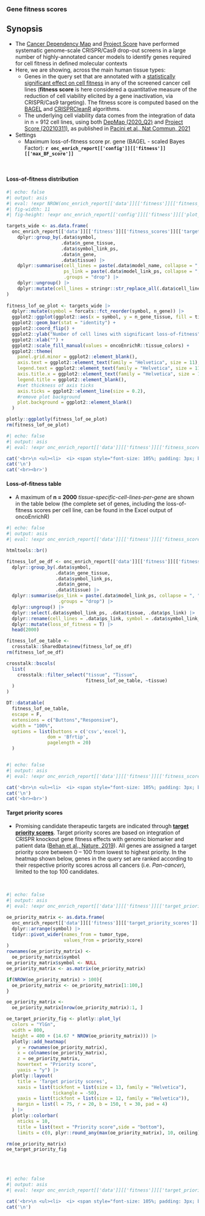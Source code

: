 ### Gene fitness scores

::: {.callout-note}
## Synopsis

* The [Cancer Dependency Map](https://depmap.org) and [Project Score](https://score.depmap.sanger.ac.uk/) have performed systematic genome-scale CRISPR/Cas9 drop-out screens in a large number of highly-annotated cancer models to identify genes required for cell fitness in defined molecular contexts
* Here, we are showing, across the main human tissue types:
   * Genes in the query set that are annotated with a [statistically significant effect on cell fitness](https://score.depmap.sanger.ac.uk/documentation) in any of the screened cancer cell lines (__fitness score__ is here considered a quantitative measure of the reduction of cell viability elicited by a gene inactivation, via CRISPR/Cas9 targeting). The fitness score is computed based on the [BAGEL](https://github.com/francescojm/BAGELR) and [CRISPRCleanR](https://github.com/francescojm/CRISPRcleanR) algorithms. 
   * The underlying cell viability data comes from the integration of data in n = 912 cell lines, using both [DepMap (2020_Q2)](https://score.depmap.sanger.ac.uk/downloads) and [Project Score (20210311)](https://score.depmap.sanger.ac.uk/downloads), as published in [Pacini et al., Nat Commun, 2021](https://pubmed.ncbi.nlm.nih.gov/33712601/)

* Settings 
   * Maximum loss-of-fitness score pr. gene (BAGEL - scaled Bayes Factor): __`r onc_enrich_report[['config']][['fitness']][['max_BF_score']]`__
  
:::

<br>

::: {.panel-tabset}

#### Loss-of-fitness distribution

```r
#| echo: false
#| output: asis
#| eval: !expr NROW(onc_enrich_report[['data']][['fitness']][['fitness_scores']][['targets']]) > 0
#| fig-width: 11
#| fig-height: !expr onc_enrich_report[['config']][['fitness']][['plot_height_fitness']]

targets_wide <- as.data.frame(
  onc_enrich_report[['data']][['fitness']][['fitness_scores']][['targets']] |>
    dplyr::group_by(.data$symbol,
                    .data$n_gene_tissue,
                    .data$symbol_link_ps,
                    .data$n_gene,
                    .data$tissue) |>
    dplyr::summarise(cell_lines = paste(.data$model_name, collapse = ", "),
                     ps_link = paste(.data$model_link_ps, collapse = ", "),
                     .groups = "drop") |>
    dplyr::ungroup() |>
    dplyr::mutate(cell_lines = stringr::str_replace_all(.data$cell_lines, "\\.", "-"))
)
  
fitness_lof_oe_plot <- targets_wide |>
  dplyr::mutate(symbol = forcats::fct_reorder(symbol, n_gene)) |>
  ggplot2::ggplot(ggplot2::aes(x = symbol, y = n_gene_tissue, fill = tissue)) +
  ggplot2::geom_bar(stat = "identity") +
  ggplot2::coord_flip() +
  ggplot2::ylab("Number of cell lines with significant loss-of-fitness") +
  ggplot2::xlab("") +
  ggplot2::scale_fill_manual(values = oncoEnrichR::tissue_colors) +
  ggplot2::theme(
    panel.grid.minor = ggplot2::element_blank(),
    axis.text = ggplot2::element_text(family = "Helvetica", size = 11),
    legend.text = ggplot2::element_text(family = "Helvetica", size = 11),
    axis.title.x = ggplot2::element_text(family = "Helvetica", size = 12),
    legend.title = ggplot2::element_blank(),
    #set thickness of axis ticks
    axis.ticks = ggplot2::element_line(size = 0.2),
    #remove plot background
    plot.background = ggplot2::element_blank()
  )

plotly::ggplotly(fitness_lof_oe_plot)
rm(fitness_lof_oe_plot)

```


```r
#| echo: false
#| output: asis
#| eval: !expr onc_enrich_report[['data']][['fitness']][['fitness_scores']][['n_targets']] == 0

cat('<br>\n <ul><li>  <i> <span style="font-size: 105%; padding: 3px; background-color:#989898; color:white">&nbsp;&nbsp;<b>NO GENES</b> in the query set found with loss-of-fitness effect from CRISPR/Cas9 screens in DepMap/Project Score.&nbsp;&nbsp; </span></i></li></ul>',sep='\n')
cat('\n')
cat('<br><br>')

```


#### Loss-of-fitness table

* A maximum of **n = 2000** *tissue-specific-cell-lines-per-gene* are shown in the table below (the complete set of genes, including the loss-of-fitness scores per cell line, can be found in the Excel output of oncoEnrichR)

```r
#| echo: false
#| output: asis
#| eval: !expr onc_enrich_report[['data']][['fitness']][['fitness_scores']][['n_targets']] > 0

htmltools::br()

fitness_lof_oe_df <- onc_enrich_report[['data']][['fitness']][['fitness_scores']][['targets']] |>
  dplyr::group_by(.data$symbol,
                  .data$n_gene_tissue,
                  .data$symbol_link_ps,
                  .data$n_gene,
                  .data$tissue) |>
  dplyr::summarise(ps_link = paste(.data$model_link_ps, collapse = ", "),
                   .groups = "drop") |>
  dplyr::ungroup() |>
  dplyr::select(.data$symbol_link_ps, .data$tissue, .data$ps_link) |>
  dplyr::rename(cell_lines = .data$ps_link, symbol = .data$symbol_link_ps) |>
  dplyr::mutate(loss_of_fitness = T) |>
  head(2000)

fitness_lof_oe_table <- 
  crosstalk::SharedData$new(fitness_lof_oe_df)
rm(fitness_lof_oe_df)

crosstalk::bscols(
  list(
    crosstalk::filter_select("tissue", "Tissue", 
                             fitness_lof_oe_table, ~tissue)
  )
)

DT::datatable(
  fitness_lof_oe_table, 
  escape = F, 
  extensions = c("Buttons","Responsive"), 
  width = "100%",
  options = list(buttons = c('csv','excel'),
               dom = 'Bfrtip', 
               pagelength = 20)
  )



```

```r
#| echo: false
#| output: asis
#| eval: !expr onc_enrich_report[['data']][['fitness']][['fitness_scores']][['n_targets']] == 0

cat('<br>\n <ul><li>  <i> <span style="font-size: 105%; padding: 3px; background-color:#989898; color:white">&nbsp;&nbsp;<b>NO GENES</b> in the query set found with loss-of-fitness effect from CRISPR/Cas9 screens in DepMap/Project Score.&nbsp;&nbsp; </span></i></li></ul>',sep='\n')
cat('\n')
cat('<br><br>')

```


#### Target priority scores

* Promising candidate therapeutic targets are indicated through __[target priority scores](https://score.depmap.sanger.ac.uk/documentation#scores)__. Target priority scores are based on integration of CRISPR knockout gene fitness effects with genomic biomarker and patient data ([Behan et al., Nature, 2019](https://pubmed.ncbi.nlm.nih.gov/30971826/)). All genes are assigned a target priority score between 0 – 100 from lowest to highest priority. In the heatmap shown below, genes in the query set are ranked according to their respective priority scores across all cancers (i.e. _Pan-cancer_), limited to the top 100 candidates.


<br>

```r
#| echo: false
#| output: asis
#| eval: !expr onc_enrich_report[['data']][['fitness']][['target_priority_scores']][['n_pri_targets']] > 4

oe_priority_matrix <- as.data.frame(
  onc_enrich_report[['data']][['fitness']][['target_priority_scores']][['targets']] |>
  dplyr::arrange(symbol) |>
  tidyr::pivot_wider(names_from = tumor_type,
                     values_from = priority_score)
)
rownames(oe_priority_matrix) <-
  oe_priority_matrix$symbol
oe_priority_matrix$symbol <- NULL
oe_priority_matrix <- as.matrix(oe_priority_matrix)

if(NROW(oe_priority_matrix) > 100){
  oe_priority_matrix <- oe_priority_matrix[1:100,]
}

oe_priority_matrix <- 
  oe_priority_matrix[nrow(oe_priority_matrix):1, ]

oe_target_priority_fig <- plotly::plot_ly(
  colors = "YlGn",
  width = 800,
  height = 400 + (14.67 * NROW(oe_priority_matrix))) |>
  plotly::add_heatmap(
    y = rownames(oe_priority_matrix),
    x = colnames(oe_priority_matrix),
    z = oe_priority_matrix,
    hovertext = "Priority score",
    yaxis = "y") |>
  plotly::layout(
    title = 'Target priority scores',
    xaxis = list(tickfont = list(size = 13, family = "Helvetica"), 
                 tickangle = -50),
    yaxis = list(tickfont = list(size = 12, family = "Helvetica")),
    margin = list(l = 75, r = 20, b = 150, t = 30, pad = 4)
  ) |>
  plotly::colorbar(
    nticks = 10, 
    title = list(text = "Priority score",side = "bottom"),
    limits = c(0, plyr::round_any(max(oe_priority_matrix), 10, ceiling)))

rm(oe_priority_matrix)
oe_target_priority_fig


```

<br><br>

```r
#| echo: false
#| output: asis
#| eval: !expr onc_enrich_report[['data']][['fitness']][['target_priority_scores']][['n_pri_targets']] < 5

cat('<br>\n <ul><li>  <i> <span style="font-size: 105%; padding: 3px; background-color:#989898; color:white">&nbsp;&nbsp;<b>NO / LIMITED GENES</b> in the query set nominated as prioritized targets in DepMap/Project Score.&nbsp;&nbsp; </span></i></li></ul>',sep='\n')
cat('\n')

```

:::

<br><br>
